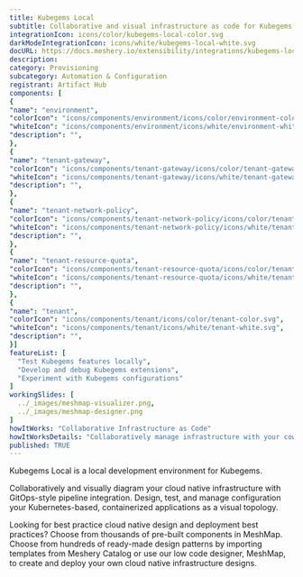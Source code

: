 ```yaml
---
title: Kubegems Local
subtitle: Collaborative and visual infrastructure as code for Kubegems Local
integrationIcon: icons/color/kubegems-local-color.svg
darkModeIntegrationIcon: icons/white/kubegems-local-white.svg
docURL: https://docs.meshery.io/extensibility/integrations/kubegems-local
description: 
category: Provisioning
subcategory: Automation & Configuration
registrant: Artifact Hub
components: [
{
"name": "environment",
"colorIcon": "icons/components/environment/icons/color/environment-color.svg",
"whiteIcon": "icons/components/environment/icons/white/environment-white.svg",
"description": "",
},
{
"name": "tenant-gateway",
"colorIcon": "icons/components/tenant-gateway/icons/color/tenant-gateway-color.svg",
"whiteIcon": "icons/components/tenant-gateway/icons/white/tenant-gateway-white.svg",
"description": "",
},
{
"name": "tenant-network-policy",
"colorIcon": "icons/components/tenant-network-policy/icons/color/tenant-network-policy-color.svg",
"whiteIcon": "icons/components/tenant-network-policy/icons/white/tenant-network-policy-white.svg",
"description": "",
},
{
"name": "tenant-resource-quota",
"colorIcon": "icons/components/tenant-resource-quota/icons/color/tenant-resource-quota-color.svg",
"whiteIcon": "icons/components/tenant-resource-quota/icons/white/tenant-resource-quota-white.svg",
"description": "",
},
{
"name": "tenant",
"colorIcon": "icons/components/tenant/icons/color/tenant-color.svg",
"whiteIcon": "icons/components/tenant/icons/white/tenant-white.svg",
"description": "",
}]
featureList: [
  "Test Kubegems features locally",
  "Develop and debug Kubegems extensions",
  "Experiment with Kubegems configurations"
]
workingSlides: [
  ../_images/meshmap-visualizer.png,
  ../_images/meshmap-designer.png
]
howItWorks: "Collaborative Infrastructure as Code"
howItWorksDetails: "Collaboratively manage infrastructure with your coworkers synchronously sharing the same designs."
published: TRUE
---
```

<p>
Kubegems Local is a local development environment for Kubegems.
</p>
<p>
    Collaboratively and visually diagram your cloud native infrastructure with GitOps-style pipeline integration. Design, test, and manage configuration your Kubernetes-based, containerized applications as a visual topology.
</p>
<p>
    Looking for best practice cloud native design and deployment best practices? Choose from thousands of pre-built components in MeshMap. Choose from hundreds of ready-made design patterns by importing templates from Meshery Catalog or use our low code designer, MeshMap, to create and deploy your own cloud native infrastructure designs.
</p>
